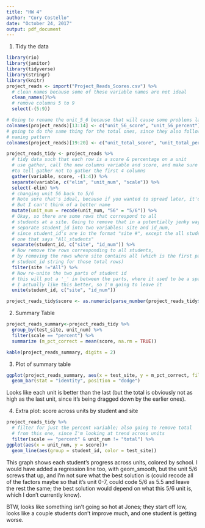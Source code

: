 ```yaml
---
title: "HW 4"
author: "Cory Costello"
date: "October 24, 2017"
output: pdf_document
---
```

1. Tidy the data
```r
library(rio)
library(janitor)
library(tidyverse)
library(stringr)
library(knitr)
project_reads <- import("Project_Reads_Scores.csv") %>%
  # clean names because some of these variable names are not ideal
  clean_names()%>%
  # remove columns 5 to 9
  select(-(5:9)) 

# Going to rename the unit_5_6 because that will cause some problems later on
colnames(project_reads)[13:14] <- c("unit_56_score", "unit_56_percent")
# going to do the same thing for the total ones, since they also follow a different 
# naming pattern
colnames(project_reads)[19:20] <- c("unit_total_score", "unit_total_percent")

project_reads_tidy <- project_reads %>%
  # tidy data such that each row is a score & percentage on a unit
  # use gather, call the new columns variable and score, and make sure 
  #to tell gather not to gather the first 4 columns
  gather(variable, score, -(1:4)) %>%
  separate(variable, c("elim", "unit_num", "scale")) %>%
  select(-elim) %>%
  # changing unit 56 back to 5/6
  # Note sure that's ideal, because if you wanted to spread later, it'd be a a problem
  # But I can't think of a better name
  mutate(unit_num = recode(unit_num, "56" = "5/6")) %>%
  # Okay, so there are some rows that correspond to all 
  # students at a site. Going to remove that in a potentially jenky way
  # separate student_id into two variables: site and id_num, 
  # since student_id's are in the format "site #", except the all students
  # one that says "All_students"
  separate(student_id, c("site", "id_num")) %>%
  # Now remove the rows corresponding to all students, 
  # by removing the rows where site contains all (which is the first part of the
  # student_id string for those total rows)
  filter(site !="All") %>%
  # Now re-unite the two parts of student id
  # this will put a '_' in between the parts, where it used to be a space
  # I actually like this better, so I'm going to leave it
  unite(student_id, c("site", "id_num"))

project_reads_tidy$score <- as.numeric(parse_number(project_reads_tidy$score))
```
2. Summary Table
```r
project_reads_summary<-project_reads_tidy %>%
  group_by(test_site, unit_num) %>%
  filter(scale == "percent") %>%
  summarize (m_pct_correct = mean(score, na.rm = TRUE))

kable(project_reads_summary, digits = 2)
```

3. Plot of summary table
```r
ggplot(project_reads_summary, aes(x = test_site, y = m_pct_correct, fill = unit_num)) + 
  geom_bar(stat = "identity", position = "dodge")
```
Looks like each unit is better than the last (but the total is obviously not as high as the last unit, since it's being dragged down by the earlier ones).

4. Extra plot: score across units by student and site
```r
project_reads_tidy %>%
  # filter for just the percent variable; also going to remove total 
  # from this one, since I'm looking at trend across units
  filter(scale == "percent" & unit_num != "total") %>%
ggplot(aes(x = unit_num, y = score))+
  geom_line(aes(group = student_id, color = test_site))
```

This graph shows each student's progress across units, colored by school. I would have added a regression line too, with geom_smooth, but the unit 5/6 screws that up, and I'm not sure what the best solution is (could recode all of the factors maybe so that it's unit 0-7, could code 5/6 as 5.5 and leave the rest the same; the best solution would depend on what this 5/6 unit is, which I don't currently know).

BTW, looks like something isn't going so hot at Jones; they start off low, looks like a couple students don't improve much, and one student is getting worse.
